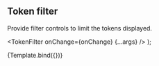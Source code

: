 

<Meta title="Private API/TokenFilter" component={TokenFilter} />

## Token filter

Provide filter controls to limit the tokens displayed.

  <TokenFilter onChange={onChange} {...args} />
);

<Canvas>
  <Story name="Default" args={{filters: {query: 'a query', mode: 'curated'}}}>
    {Template.bind({})}
  </Story>
</Canvas>

